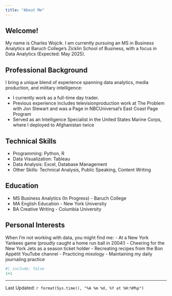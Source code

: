 ```yaml
---
title: "About Me"
---
```


## Welcome!

My name is Charles Wojcik. I am currently pursuing an MS in Business Analytics at Baruch College's Zicklin School of Business, with a focus in Data Analytics (Expected: May 2025).

## Professional Background

I bring a unique blend of experience spanning data analytics, media production, and military intelligence:

- I currently work as a full-time day trader.
- Previous experience includes televisionproduction work at The Problem with Jon Stewart 
  and was a Page in NBCUniversal's East Coast Page Program
- Served as an Intelligence Specialist in the United States Marine Corps, where I deployed to Afghanistan twice

## Technical Skills
- Programming: Python, R
- Data Visualization: Tableau
- Data Analysis: Excel, Database Management
- Other Skills: Technical Analysis, Public Speaking, Content Writing

## Education
- MS Business Analytics (In Progress) - Baruch College
- MA English Education - New York University
- BA Creative Writing - Columbia University

## Personal Interests
When I'm not working with data, you might find me:
- At a New York Yankees game (proudly caught a home run ball in 2004!)
- Cheering for the New York Jets as a season ticket holder
- Recreating recipes from the Bon Appétit YouTube channel
- Practicing mixology
- Maintaining my daily journaling practice


```r
#| include: false
1+1
```
--------------
Last Updated: `r format(Sys.time(), "%A %m %d, %Y at %H:%M%p")`